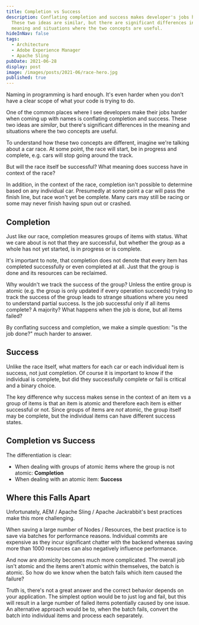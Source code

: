 ```yaml
---
title: Completion vs Success
description: Conflating completion and success makes developer's jobs harder.
  These two ideas are similar, but there are significant differences in the
  meaning and situations where the two concepts are useful.
hideInNav: false
tags:
  - Architecture
  - Adobe Experience Manager
  - Apache Sling
pubDate: 2021-06-28
display: post
image: /images/posts/2021-06/race-hero.jpg
published: true
---
```


  
Naming in programming is hard enough. It's even harder when you don't have a clear scope of what your code is trying to do. 

One of the common places where I see developers make their jobs harder when coming up with names is conflating completion and success. These two ideas are _similar_, but there's significant differences in the meaning and situations where the two concepts are useful.

To understand how these two concepts are different, imagine we're talking about a car race. At some point, the race will start, be in progress and complete, e.g. cars will stop going around the track.

But will the race itself be successful? What meaning does success have in context of the race?

In addition, in the context of the race, completion isn't possible to determine based on any individual car. Presumedly at some point a car will pass the finish line, but race won't yet be complete. Many cars may still be racing or some may never finish having spun out or crashed.   
  

## Completion

  
Just like our race, completion measures groups of items with status. What we care about is not that they are successful, but whether the group as a whole has not yet started, is in progress or is complete. 

It's important to note, that completion does not denote that every item has completed successfully or even completed at all. Just that the group is done and its resources can be reclaimed.

Why wouldn't we track the success of the group? Unless the entire group is atomic (e.g. the group is only updated if every operation succeeds) trying to track the success of the group leads to strange situations where you need to understand partial success. Is the job successful only if all items complete? A majority? What happens when the job is done, but all items failed? 

By conflating success and completion, we make a simple question: "is the job done?" much harder to answer.   
  

## Success

  
Unlike the race itself, what matters for each car or each individual item is success, not just completion. Of course it is important to know if the individual is complete, but did they successfully complete or fail is critical and a binary choice.  
  
The key difference why success makes sense in the context of an item vs a group of items is that an item is atomic and therefore each item is either successful or not. Since groups of items are _not_ atomic, the group itself may be complete, but the individual items can have different success states.  
  

## Completion vs Success

  
The differentiation is clear: 

* When dealing with groups of atomic items where the group is not atomic: **Completion**
* When dealing with an atomic item: **Success**

## Where this Falls Apart

  
Unfortunately, AEM / Apache Sling / Apache Jackrabbit's best practices make this more challenging. 

When saving a large number of Nodes / Resources, the best practice is to save via batches for performance reasons. Individual commits are expensive as they incur significant chatter with the backend whereas saving more than 1000 resources can also negatively influence performance.  

And now are atomicity becomes much more complicated. The overall job isn't atomic and the items aren't atomic within themselves, the batch is atomic. So how do we know when the batch fails which item caused the failure?

Truth is, there's not a great answer and the correct behavior depends on your application.  The simplest option would be to just log and fail, but this will result in a large number of failed items potentially caused by one issue. An alternative approach would be to, when the batch fails, convert the batch into individual items and process each separately.
